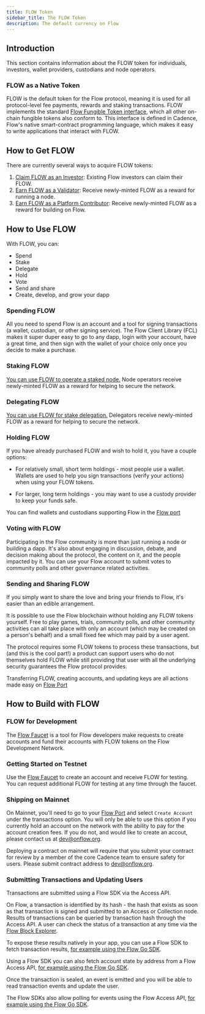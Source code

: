 ```yaml
---
title: FLOW Token
sidebar_title: The FLOW Token
description: The default currency on Flow
---
```


<!--

TODO:
- FLOW vs $FLOW
- Insert function names and flow to achieve with transaction
- Add URL for Flow port
- Add email address for Flow team
- Add URL for Alpha program
- Add URL for Token Lease Staking Program
- Add URL for Open World Builders (is it https://medium.com/dapperlabs/open-world-builders-free-virtual-blockchain-bootcamp-cefe7f0ccb9f ?)
- Josh to confirm Withdrawing Rewards
- Update version number and fees applied (v0.x.x)
- Update URL for Access API
- Add transaction template for shipping on mainnet
- Link to JS SDK documentation in "Submitting Transactions and Updating Users"
- Peter to help with fleshing out deposits
- Add link to application form in staking section
- Link to consolidated guide in staking section
- Confirm where node ID is generated in staking section

-->

## Introduction

This section contains information about the FLOW token for individuals, investors, 
wallet providers, custodians and node operators.

### FLOW as a Native Token

FLOW is the default token for the Flow protocol, meaning it is used for all protocol-level fee payments, 
rewards and staking transactions. FLOW implements the standard [Flow Fungible Token interface](https://github.com/onflow/flow-ft), 
which all other on-chain fungible tokens also conform to. This interface is defined in Cadence,
Flow's native smart-contract programming language, which makes it easy to write applications that
interact with FLOW.

## How to Get FLOW

There are currently several ways to acquire FLOW tokens:

1. [Claim FLOW as an Investor](/token/investors): Existing Flow investors can claim their FLOW.
1. [Earn FLOW as a Validator](/token/staking): Receive newly-minted FLOW as a reward for running a node.
1. [Earn FLOW as a Platform Contributor](/token/earn): Receive newly-minted FLOW as a reward for building on Flow.

## How to Use FLOW

With FLOW, you can:

- Spend
- Stake
- Delegate
- Hold
- Vote
- Send and share
- Create, develop, and grow your dapp

### Spending FLOW

All you need to spend Flow is an account and a tool for signing transactions
(a wallet, custodian, or other signing service).
The Flow Client Library (FCL) makes it super duper easy to go to any dapp,
login with your account, have a great time,
and then sign with the wallet of your choice only once you decide to make a purchase.

### Staking FLOW

[You can use FLOW to operate a staked node.](/token/staking) Node operators receive newly-minted FLOW 
as a reward for helping to secure the network.

### Delegating FLOW

[You can use FLOW for stake delegation.](/token/staking#delegation) Delegators receive newly-minted FLOW 
as a reward for helping to secure the network.

### Holding FLOW

If you have already purchased FLOW and wish to hold it, you have a couple options:

- For relatively small, short term holdings - most people use a wallet.
  Wallets are used to help you sign transactions (verify your actions) when using your FLOW tokens.

- For larger, long term holdings - you may want to use a custody provider to keep your funds safe.

You can find wallets and custodians supporting Flow in the [Flow port](#)

### Voting with FLOW

Participating in the Flow community is more than just running a node or building a dapp.
It's also about engaging in discussion, debate, and decision making about the protocol,
the content on it, and the people impacted by it.
You can use your Flow account to submit votes to community polls and other governance related activities.

### Sending and Sharing FLOW

If you simply want to share the love and bring your friends to Flow, it's easier than an edible arrangement.

It is possible to use the Flow blockchain without holding any FLOW tokens yourself.
Free to play games, trials, community polls,
and other community activities can all take place with only an account
(which may be created on a person's behalf)
and a small fixed fee which may paid by a user agent.

The protocol requires some FLOW tokens to process these transactions,
but (and this is the cool part!) a product can support users who do not themselves hold FLOW
while still providing that user with all the underlying security guarantees the Flow protocol provides.

Transferring FLOW, creating accounts, and updating keys are all actions made easy on [Flow Port](#)

## How to Build with FLOW

### FLOW for Development

The [Flow Faucet](https://testnet-faucet.onflow.org/) is a tool for Flow developers make requests to create accounts
and fund their accounts with FLOW tokens on the Flow Development Network.

### Getting Started on Testnet

Use the [Flow Faucet](https://testnet-faucet.onflow.org/) to create an account and receive FLOW for testing.
You can request additional FLOW for testing at any time through the faucet.

### Shipping on Mainnet

On Mainnet, you'll need to go to your [Flow Port](#)
and select `Create Account` under the transactions option.
You will only be able to use this option if you currently hold an account on the network with the ability to pay for the account creation fees.
If you do not, and would like to create an accout, please contact us at dev@onflow.org.

Deploying a contract on mainnet will require that you submit your contract for review by a member of the core Cadence team to ensure safety for users. Please submit contract address to dev@onflow.org.

### Submitting Transactions and Updating Users

Transactions are submitted using a Flow SDK via the Access API.

On Flow, a transaction is identified by its hash - the hash that exists as soon as that transaction is signed and submitted to an Access or Collection node.
Results of transactions can be queried by transaction hash through the Access API.
A user can check the status of a transaction at any time via the [Flow Block Explorer](https://flow.bigdipper.live/).

To expose these results natively in your app, you can use a Flow SDK to fetch transaction results,
[for example using the Flow Go SDK](https://github.com/onflow/flow-go-sdk#querying-transaction-results).

Using a Flow SDK you can also fetch account state by address from a Flow Access API,
[for example using the Flow Go SDK](https://github.com/onflow/flow-go-sdk#querying-accounts).

Once the transaction is sealed, an event is emitted and you will be able to read transaction events and update the user.

The Flow SDKs also allow polling for events using the Flow Access API,
[for example using the Flow Go SDK](https://github.com/onflow/flow-go-sdk#querying-events).

